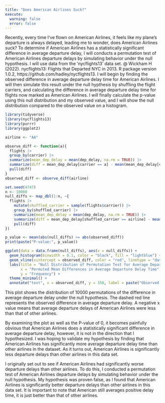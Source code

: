 ```yaml
---
title: "Does American Airlines Suck?"
execute:
  warning: false
  error: false
---
```


Recently, every time I've flown on American Airlines, it feels like my plane's departure is always delayed, leading me to wonder, does American Airlines suck? To determine if American Airlines has a statistically significant difference in average departure delay, I will conducts a permutation test of American Airlines departure delays by simulating behavior under the null hypothesis. I will use data from the 'nycflights13' data set. @ Wickham H (2022). nycflights13: Flights that Departed NYC in 2013. R package version 1.0.2, https://github.com/hadley/nycflights13. I will begin by finding the observed difference in average departure delay time for American Airlines. I will then simulate this result under the null hypthesis by shuffling the flight carriers, and calculating the difference in average departure delay time for flights now marked as American Airlines. I will finally calculate the p-value using this null distribution and my observed value, and I will show the null distribution compared to the observed value on a histogram.

```r
library(tidyverse)
library(nycflights13)
library(purrr)
library(ggplot2)
```

```r
airline <- "AA"

observe_diff <- function(a){
  flights |>
  group_by(carrier) |>
  summarize(mean_dep_delay = mean(dep_delay, na.rm = TRUE)) |>
  summarize(diff = mean_dep_delay[carrier == a] - mean(mean_dep_delay[carrier != a])) |>
  pull(diff)
}
observed_diff <- observe_diff(airline)

set.seed(4747)
n <- 10000
null_diffs <- map_dbl(1:n, ~{
  flights |>
    mutate(shuffled_carrier = sample(flights$carrier)) |>
    group_by(shuffled_carrier) |>
    summarize(mean_dep_delay = mean(dep_delay, na.rm = TRUE)) |>
    summarize(diff = mean_dep_delay[shuffled_carrier == airline] - mean(mean_dep_delay[shuffled_carrier != airline])) |>
    pull(diff)
})

p_value <- mean(abs(null_diffs) >= abs(observed_diff))
print(paste("P-value:", p_value))

ggplot(data = data.frame(null_diffs), aes(x = null_diffs)) +
  geom_histogram(binwidth = 0.1, color = "black", fill = "lightblue") +
  geom_vline(xintercept = observed_diff, color = "red", linetype = "dashed", linewidth = 1) +
  labs(title = "Null Distribution of Permutation Test for Average Departure Delay Time",
       x = "Permuted Mean Differences in Average Departure Delay Time",
       y = "Frequency") +
  theme_minimal() +
  annotate("text", x = observed_diff, y = 350, label = paste("Observed Difference -- P-value:", p_value), color = "red", angle = 90, vjust = -0.5)
```

This plot shows the distribution of 10000 permutations of the difference in average departure delay under the null hypothesis. The dashed red line represents the observed difference in average departure delay. A negative x value means that average departure delays of American Airlines were less than that of other airlines.

By examining the plot as well as the P-value of 0, it becomes painfully obvious that American Airlines does a statistically significant difference in average departure delay, however, it is not in the direction that I hypothesized. I was hoping to validate my hypothesis by finding that American Airlines has significantly more average departure delay time than other airlines in the dataset. As it turns out, American Airlines is significantly less departure delays than other airlines in this data set.

I originally set out to see if American Airlines had significantly worse departure delays than other airlines. To do this, I conducted a permutation test of American Airlines departure delays by simulating behavior under the null hypothesis. My hypothesis was proven false, as I found that American Airlines is significantly better departure delays than other airlines in this data set. It is important to note that American still averages positive delay time, it is just better than that of other airlines.